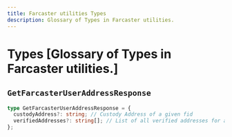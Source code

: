 ```yaml
---
title: Farcaster utilities Types
description: Glossary of Types in Farcaster utilities.
---
```


# Types [Glossary of Types in Farcaster utilities.]

## `GetFarcasterUserAddressResponse`

```ts
type GetFarcasterUserAddressResponse = {
  custodyAddress?: string; // Custody Address of a given fid
  verifiedAddresses?: string[]; // List of all verified addresses for a given fid
};
```
